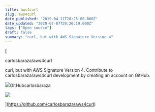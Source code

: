 ```yaml
---
title: aws4curl
slug: aws4curl
date_published: "2019-04-11T20:25:00.000Z"
date_updated: "2020-07-07T20:26:19.000Z"
tags: ["Open source"]
draft: false
summary: "curl, but with AWS Signature Version 4"
---
```


[

carlosbaraza/aws4curl

curl, but with AWS Signature Version 4. Contribute to carlosbaraza/aws4curl development by creating an account on GitHub.

![](https://github.githubassets.com/favicons/favicon.svg)GitHubcarlosbaraza

![](https://avatars0.githubusercontent.com/u/1270425?s=400&v=4)

](https://github.com/carlosbaraza/aws4curl)
